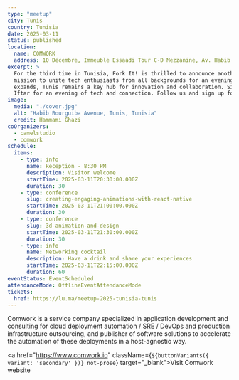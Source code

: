 ```yaml
---
type: "meetup"
city: Tunis
country: Tunisia
date: 2025-03-11
status: published
location:
  name: COMWORK
  address: 10 Décembre, Immeuble Essaadi Tour C-D Mezzanine, Av. Habib Bourguiba, Tunis 1004
excerpt: >
  For the third time in Tunisia, Fork It! is thrilled to announce another meetup, returning to the vibrant city of Tunis! This event continues our
  mission to unite tech enthusiasts from all backgrounds for an evening of insightful discussions, experience sharing, and networking. As our community
  expands, Tunis remains a key hub for innovation and collaboration. Since this edition takes place during Ramadan, Fork It! invites you to join us after
  Iftar for an evening of tech and connection. Follow us and sign up for the meetup to secure your spot in this enriching experience!
image:
  media: "./cover.jpg"
  alt: "Habib Bourguiba Avenue, Tunis, Tunisia"
  credit: Hammami Ghazi
coOrganizers:
  - camelstudio
  - comwork
schedule:
  items:
    - type: info
      name: Reception - 8:30 PM
      description: Visitor welcome
      startTime: 2025-03-11T20:30:00.000Z
      duration: 30
    - type: conference
      slug: creating-engaging-animations-with-react-native
      startTime: 2025-03-11T21:00:00.000Z
      duration: 30
    - type: conference
      slug: 3d-animation-and-design
      startTime: 2025-03-11T21:30:00.000Z
      duration: 30
    - type: info
      name: Networking cocktail
      description: Have a drink and share your experiences
      startTime: 2025-03-11T22:15:00.000Z
      duration: 60
eventStatus: EventScheduled
attendanceMode: OfflineEventAttendanceMode
tickets:
  href: https://lu.ma/meetup-2025-tunisia-tunis
---
```



Comwork is a service company specialized in application
development and consulting for cloud deployment automation / SRE
/ DevOps and production infrastructure outsourcing, and
publisher of software solutions to accelerate the automation of
these deployments in a host-agnostic way.

<a  href="https://www.comwork.io" className={`${buttonVariants({ variant: 'secondary' })} not-prose`}  target="_blank">Visit Comwork website</a>

